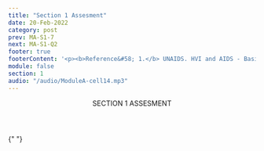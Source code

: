 ```yaml
---
title: "Section 1 Assesment"
date: 20-Feb-2022
category: post
prev: MA-S1-7
next: MA-S1-Q2
footer: true
footerContent: '<p><b>Reference&#58; 1.</b> UNAIDS. HVI and AIDS - Basic Facts. Accessed May 19, 2022.<a href="https://www.unaids.org/en/frequently-asked-questions-about-hiv-and-aids#:~:text=HIV%20is%20a%20retrovirus%20that,immune%20system%2C%20leading%20to%20immunodeficiency"> https://www.unaids.org/en/frequently-asked-questions-about-hiv-and-aids#:~:text=HIV%20is%20a%20retrovirus%20that,immune%20system%2C%20leading%20to%20immunodeficiency</a></p>'
module: false
section: 1
audio: "/audio/ModuleA-cell14.mp3"
---
```


<Header>
  SECTION 1<span className="text-red"> ASSESMENT</span>
</Header>

{" "}

<Quiz
  title="What kinds of cells does HIV infect?"
  options="Red blood cells
  Platelets
  White blood cells"
  answer="2"
  response="HIV infects helper T cells, which are a kind of white blood cell in the immune system<sup>1</sup>."
/>
